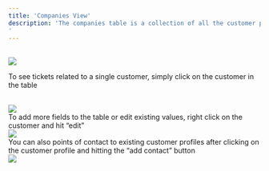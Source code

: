 ```yaml
---
title: 'Companies View'
description: 'The companies table is a collection of all the customer profiles you have interacted with! 
'
---
```

<br/>
<img
  style={{ borderRadius: '0.5rem' }}
  src="../../images/Company_Table.png"
/>
<br/>

To see tickets related to a single customer, simply click on the customer in the table 

<br/>
<img
  style={{ borderRadius: '0.5rem' }}
  src="../../images/Company_Ticket_View.png"
/>
<br/>
To add more fields to the table or edit existing values, right click on the customer and hit “edit”
<br/>
<img
  style={{ borderRadius: '0.5rem' }}
  src="../../images/AddContacts_Edit_Company.png"
/>
<br/>
You can also points of contact to existing customer profiles after clicking on the customer profile and hitting the “add contact” button
<br/>
<img
  style={{ borderRadius: '0.5rem' }}
  src="../../images/AddContacts_Edit_Company.png"
/>
<br/>